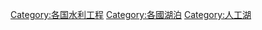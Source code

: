 {{Categories by country|nocat}}
[[Category:各国水利工程|Category:各国水利工程]]
[[Category:各國湖泊|Category:各國湖泊]]
[[Category:人工湖|Category:人工湖]]